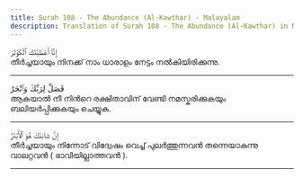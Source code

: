 ```yaml
---
title: Surah 108 - The Abundance (Al-Kawthar) - Malayalam
description: Translation of Surah 108 - The Abundance (Al-Kawthar) in Malayalam
---
```





<Aside type="quran" title="1">
إِنَّآ أَعْطَيْنَٰكَ ٱلْكَوْثَرَ
</Aside>

<Aside type="reference" title="1">
തീര്‍ച്ചയായും നിനക്ക്‌ നാം ധാരാളം നേട്ടം നല്‍കിയിരിക്കുന്നു.
</Aside>

---

<Aside type="quran" title="2">
فَصَلِّ لِرَبِّكَ وَٱنْحَرْ
</Aside>

<Aside type="reference" title="2">
ആകയാല്‍ നീ നിന്‍റെ രക്ഷിതാവിന്‌ വേണ്ടി നമസ്കരിക്കുകയും ബലിയര്‍പ്പിക്കുകയും ചെയ്യുക.
</Aside>

---

<Aside type="quran" title="3">
إِنَّ شَانِئَكَ هُوَ ٱلْأَبْتَرُ
</Aside>

<Aside type="reference" title="3">
തീര്‍ച്ചയായും നിന്നോട്‌ വിദ്വേഷം വെച്ച്‌ പുലര്‍ത്തുന്നവന്‍ തന്നെയാകുന്നു വാലറ്റവന്‍ ( ഭാവിയില്ലാത്തവന്‍ ).
</Aside>

---
